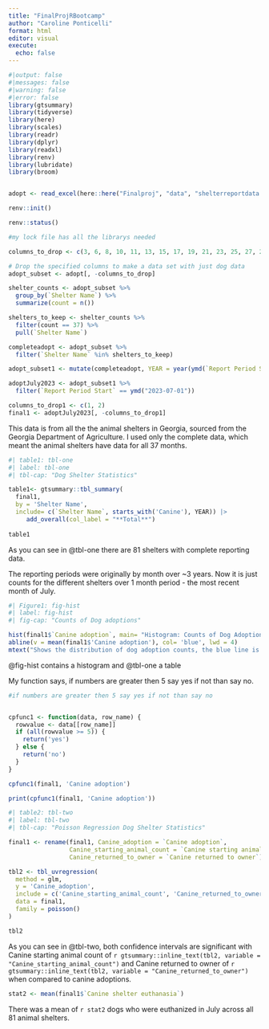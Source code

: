 ```yaml
---
title: "FinalProjRBootcamp"
author: "Caroline Ponticelli"
format: html
editor: visual
execute: 
  echo: false
---
```


```r
#|output: false
#|messages: false
#|warning: false
#|error: false
library(gtsummary)
library(tidyverse)
library(here)
library(scales)
library(readr)
library(dplyr)
library(readxl)
library(renv)
library(lubridate)
library(broom)


adopt <- read_excel(here::here("Finalproj", "data", "shelterreportdata.xlsx"))
```


```r
renv::init()

renv::status()

#my lock file has all the librarys needed
```


```r
columns_to_drop <- c(3, 6, 8, 10, 11, 13, 15, 17, 19, 21, 23, 25, 27, 29, 31, 33, 35)

# Drop the specified columns to make a data set with just dog data
adopt_subset <- adopt[, -columns_to_drop]

```


```r
shelter_counts <- adopt_subset %>%
  group_by(`Shelter Name`) %>%
  summarize(count = n())

shelters_to_keep <- shelter_counts %>%
  filter(count == 37) %>%
  pull(`Shelter Name`)

completeadopt <- adopt_subset %>%
  filter(`Shelter Name` %in% shelters_to_keep)

```

```r
adopt_subset1 <- mutate(completeadopt, YEAR = year(ymd(`Report Period Start`)))

adoptJuly2023 <- adopt_subset1 %>%
  filter(`Report Period Start` == ymd("2023-07-01"))

columns_to_drop1 <- c(1, 2)
final1 <- adoptJuly2023[, -columns_to_drop1]

```

This data is from all the the animal shelters in Georgia, sourced from the Georgia Department of Agriculture. I used only the complete data, which meant the animal shelters have data for all 37 months.


```r
#| table1: tbl-one
#| label: tbl-one
#| tbl-cap: "Dog Shelter Statistics"

table1<- gtsummary::tbl_summary(
  final1,
  by = 'Shelter Name',
  include= c(`Shelter Name`, starts_with('Canine'), YEAR)) |>
	 add_overall(col_label = "**Total**")
	
table1
```


As you can see in @tbl-one there are 81 shelters with complete reporting data.


The reporting periods were originally by month over ~3 years. Now it is just counts for the different shelters over 1 month period - the most recent month of July.

```r
#| Figure1: fig-hist
#| label: fig-hist
#| fig-cap: "Counts of Dog adoptions"

hist(final1$`Canine adoption`, main= "Histogram: Counts of Dog Adoptions")
abline(v = mean(final1$'Canine adoption'), col= 'blue', lwd = 4)
mtext("Shows the distribution of dog adoption counts, the blue line is the MEAN", side = 1, line = 4)

```

@fig-hist contains a histogram and @tbl-one a table

My function says, if numbers are greater then 5 say yes if not than say no.
```r
#if numbers are greater then 5 say yes if not than say no 


cpfunc1 <- function(data, row_name) {
  rowvalue <- data[[row_name]]
  if (all(rowvalue >= 5)) {
    return('yes')
  } else {
    return('no')
  }
}

cpfunc1(final1, 'Canine adoption')

print(cpfunc1(final1, 'Canine adoption'))
```


```r
#| table2: tbl-two
#| label: tbl-two
#| tbl-cap: "Poisson Regression Dog Shelter Statistics"

final1 <- rename(final1, Canine_adoption = `Canine adoption`,
                 Canine_starting_animal_count = `Canine starting animal count`,
                 Canine_returned_to_owner = `Canine returned to owner`)

tbl2 <- tbl_uvregression(
  method = glm,
  y = 'Canine_adoption',
  include = c('Canine_starting_animal_count', 'Canine_returned_to_owner'),
  data = final1,
  family = poisson()
)

tbl2
```


As you can see in @tbl-two, both confidence intervals are significant with Canine starting animal count of `r gtsummary::inline_text(tbl2, variable = "Canine_starting_animal_count")` and Canine returned to owner of `r gtsummary::inline_text(tbl2, variable = "Canine_returned_to_owner")` when compared to canine adoptions.  

```r

stat2 <- mean(final1$`Canine shelter euthanasia`)
```
There was a mean of `r stat2` dogs who were euthanized in July across all 81 animal shelters. 
